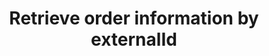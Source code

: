---
title: "Retrieve order information by externalId"
openapi: get /orders/external_id/{externalId}
---